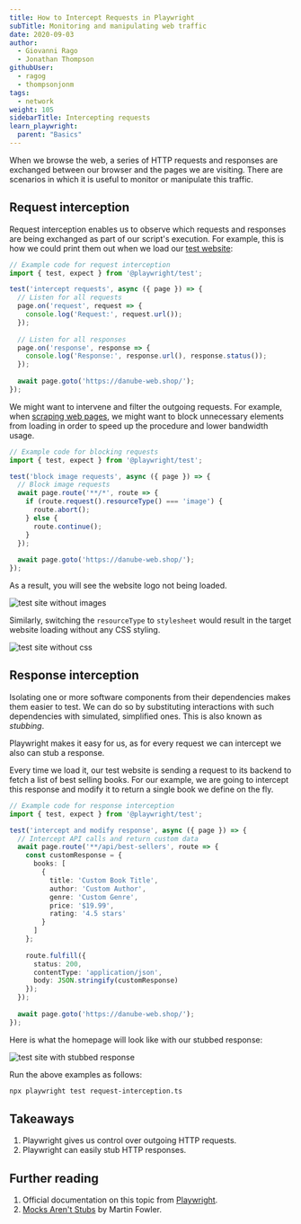 ```yaml
---
title: How to Intercept Requests in Playwright
subTitle: Monitoring and manipulating web traffic
date: 2020-09-03
author:
  - Giovanni Rago
  - Jonathan Thompson
githubUser:
  - ragog
  - thompsonjonm
tags:
  - network
weight: 105
sidebarTitle: Intercepting requests
learn_playwright:
  parent: "Basics"
---
```


When we browse the web, a series of HTTP requests and responses are exchanged between our browser and the pages we are visiting. There are scenarios in which it is useful to monitor or manipulate this traffic.



## Request interception

Request interception enables us to observe which requests and responses are being exchanged as part of our script's execution. For example, this is how we could print them out when we load our [test website](https://danube-web.shop/):

```ts title="request-interception-read.spec.ts"
// Example code for request interception
import { test, expect } from '@playwright/test';

test('intercept requests', async ({ page }) => {
  // Listen for all requests
  page.on('request', request => {
    console.log('Request:', request.url());
  });
  
  // Listen for all responses
  page.on('response', response => {
    console.log('Response:', response.url(), response.status());
  });
  
  await page.goto('https://danube-web.shop/');
});
```


We might want to intervene and filter the outgoing requests. For example, when [scraping web pages](/learn/playwright/web-scraping/), we might want to block unnecessary elements from loading in order to speed up the procedure and lower bandwidth usage.

```ts title="request-interception-block.spec.ts"
// Example code for blocking requests
import { test, expect } from '@playwright/test';

test('block image requests', async ({ page }) => {
  // Block image requests
  await page.route('**/*', route => {
    if (route.request().resourceType() === 'image') {
      route.abort();
    } else {
      route.continue();
    }
  });
  
  await page.goto('https://danube-web.shop/');
});
```

 As a result, you will see the website logo not being loaded.

 ![test site without images](/samples/images/request-interception-image.png)

 Similarly, switching the `resourceType` to `stylesheet` would result in the target website loading without any CSS styling.

 ![test site without css](/samples/images/request-interception-css.png)

## Response interception

Isolating one or more software components from their dependencies makes them easier to test. We can do so by substituting interactions with such dependencies with simulated, simplified ones. This is also known as _stubbing_.

Playwright makes it easy for us, as for every request we can intercept we also can stub a response.

Every time we load it, our test website is sending a request to its backend to fetch a list of best selling books. For our example, we are going to intercept this response and modify it to return a single book we define on the fly.

```ts title="response-interception.spec.ts"
// Example code for response interception
import { test, expect } from '@playwright/test';

test('intercept and modify response', async ({ page }) => {
  // Intercept API calls and return custom data
  await page.route('**/api/best-sellers', route => {
    const customResponse = {
      books: [
        {
          title: 'Custom Book Title',
          author: 'Custom Author',
          genre: 'Custom Genre',
          price: '$19.99',
          rating: '4.5 stars'
        }
      ]
    };
    
    route.fulfill({
      status: 200,
      contentType: 'application/json',
      body: JSON.stringify(customResponse)
    });
  });
  
  await page.goto('https://danube-web.shop/');
});
```

Here is what the homepage will look like with our stubbed response:

![test site with stubbed response](/samples/images/response-interception.png)

Run the above examples as follows:
```bash
npx playwright test request-interception.ts
```

## Takeaways

1. Playwright gives us control over outgoing HTTP requests.
2. Playwright can easily stub HTTP responses.

## Further reading

1. Official documentation on this topic from [Playwright](https://playwright.dev/docs/network).
2. [Mocks Aren't Stubs](https://martinfowler.com/articles/mocksArentStubs.html) by Martin Fowler.
